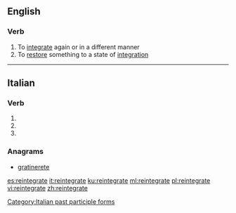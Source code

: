 ==English==

===Verb===
{{en-verb|reintegrat}}

# To [[integrate]] again or in a different manner
# To [[restore]] something to a state of [[integration]]

----

==Italian==

===Verb===
{{head|it|verb form}}

# {{inflection of|reintegrare||2|p|pres|indc|lang=it}}
# {{inflection of|reintegrare||2|p|impr|lang=it}}
# {{feminine plural of|reintegrato|lang=it}}

===Anagrams===
* [[gratinerete#Italian|gratinerete]]

[[Category:Italian past participle forms]]

[[es:reintegrate]]
[[it:reintegrate]]
[[ku:reintegrate]]
[[ml:reintegrate]]
[[pl:reintegrate]]
[[vi:reintegrate]]
[[zh:reintegrate]]